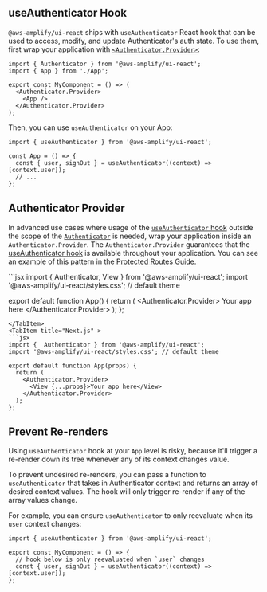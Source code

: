 
## useAuthenticator Hook

`@aws-amplify/ui-react` ships with `useAuthenticator` React hook that can be used to access, modify, and update Authenticator's auth state. To use them, first wrap your application with [`<Authenticator.Provider>`](#authenticator-provider):

```tsx
import { Authenticator } from '@aws-amplify/ui-react';
import { App } from './App';

export const MyComponent = () => (
  <Authenticator.Provider>
    <App />
  </Authenticator.Provider>
);
```

Then, you can use `useAuthenticator` on your App:

```tsx
import { useAuthenticator } from '@aws-amplify/ui-react';

const App = () => {
  const { user, signOut } = useAuthenticator((context) => [context.user]);
  // ...
};
```

## Authenticator Provider

In advanced use cases where usage of the [`useAuthenticator` hook](headless#useauthenticator-hook) outside the scope of the [`Authenticator`](../authenticator) is needed, wrap your application inside an `Authenticator.Provider`. The `Authenticator.Provider` guarantees that the [useAuthenticator hook](headless#useauthenticator-hook) is available throughout your application. You can see an example of this pattern in the [Protected Routes Guide.](../../guides/auth-protected)

<Tabs>
<TabItem title="Create React App">
```jsx
import { Authenticator, View } from '@aws-amplify/ui-react';
import '@aws-amplify/ui-react/styles.css'; // default theme

export default function App() {
  return (
    <Authenticator.Provider>
      <View>Your app here</View>
    </Authenticator.Provider>
  );
};
```
</TabItem>
<TabItem title="Next.js" >
```jsx
import {  Authenticator } from '@aws-amplify/ui-react';
import '@aws-amplify/ui-react/styles.css'; // default theme

export default function App(props) {
  return (
    <Authenticator.Provider>
      <View {...props}>Your app here</View>
    </Authenticator.Provider>
  );
};
```
</TabItem>
</Tabs>

## Prevent Re-renders

Using `useAuthenticator` hook at your `App` level is risky, because it'll trigger a re-render down its tree whenever any of its context changes value.

To prevent undesired re-renders, you can pass a function to `useAuthenticator` that takes in Authenticator context and returns an array of desired context values. The hook will only trigger re-render if any of the array values change.

For example, you can ensure `useAuthenticator` to only reevaluate when its `user` context changes:

```tsx
import { useAuthenticator } from '@aws-amplify/ui-react';

export const MyComponent = () => {
  // hook below is only reevaluated when `user` changes
  const { user, signOut } = useAuthenticator((context) => [context.user]);
};
```
